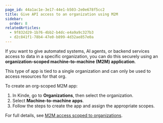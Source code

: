 ```yaml
---
page_id: 44a1ac1e-3e17-44e1-b503-2e0e678f5cc2
title: Give API access to an organization using M2M
sidebar:
  order: 8
relatedArticles:
  - 9f832d29-1b76-4bb2-b4dc-e4a9a9c327b3
  - d2c841f1-78b4-47e0-b899-4d32ae857e0a
---
```


If you want to give automated systems, AI agents, or backend services access to data in a specific organization, you can do this securely using an **organization-scoped machine-to-machine (M2M) application**.

This type of app is tied to a single organization and can only be used to access resources for that org.

To create an org-scoped M2M app:

1. In Kinde, go to **Organizations**, then select the organization.
2. Select **Machine-to-machine apps**.
3. Follow the steps to create the app and assign the appropriate scopes.

For full details, see [M2M access scoped to organizations](/machine-to-machine-applications/organization-scoped-m2m-apps/m2m-applications-for-organizations/).
